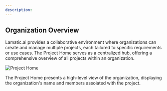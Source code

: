 ```yaml
---
description:
---
```


## Organization Overview


Lamatic.ai provides a collaborative environment where organizations can create and manage multiple projects, each tailored to specific requirements or use cases. The Project Home serves as a centralized hub, offering a comprehensive overview of all projects within an organization.

![Project Home](/assets/project_home.png)

The Project Home presents a high-level view of the organization, displaying the organization's name and members assoiated with the project.




